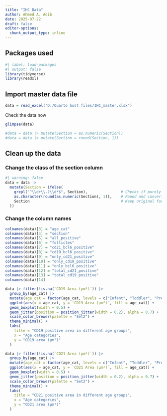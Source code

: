 ```yaml
---
title: "IHC Data"
author: Ahmed A. Adib
date: 2025-07-22
draft: false
editor-options:
  chunk_output_type: inline
---
```


## Packages used

```r
#| label: load-packages
#| output: false
library(tidyverse)
library(readxl)
```

## Import master data file

```r
data = read_excel("D:/Quarto host files/IHC_master.xlsx")
```

Check the data now

```r
glimpse(data)
```

```r
#data = data |> mutate(Section = as.numeric(Section))
#data = data |> mutate(Section = round(Section, 1))
```

## Clean up the data

### Change the class of the section column

```r
#| warning: false
data = data |>
  mutate(Section = ifelse(
    grepl("^\\d+\\.?\\d*$", Section),               # Checks if purely numeric (integer or decimal)
    as.character(round(as.numeric(Section), 1)),    # Round and convert back to character
    Section                                         # Keep original for non-numeric entries
  ))
```


### Change the column names

```r
colnames(data)[3] = "age_cat"
colnames(data)[4] = "section"
colnames(data)[5] = "all_positive"
colnames(data)[6] = "follicles"
colnames(data)[7] = "cd21_bcl6_positive"
colnames(data)[8] = "cd19_bcl6_positive"
colnames(data)[9] = "only_cd21_positive"
colnames(data)[10] = "only_cd19_positive"
colnames(data)[11] = "only_bcl6_positive"
colnames(data)[12] = "total_cd21_positive"
colnames(data)[13] = "total_cd19_positive"
colnames(data)[14]
```




```r
data |> filter(!is.na(`CD19 Area (μm²)`)) |>
  group_by(age_cat) |>
  mutate(age_cat = factor(age_cat, levels = c("Infant", "Toddler", "Pre-pubertal", "Peri-pubertal"))) |>
  ggplot(aes(x = age_cat, y = `CD19 Area (μm²)`, fill = age_cat)) +
  geom_boxplot(width = 0.5) +
  geom_jitter(position = position_jitter(width = 0.2), alpha = 0.7) +
  scale_color_brewer(palette = "Set2") +
  theme_minimal() +
  labs(
    title = "CD19 positive area in different age groups",
    x = "Age categories",
    y = "CD19 area (μm²)"
  )
```



```r
data |> filter(!is.na(`CD21 Area (μm²)`)) |>
  group_by(age_cat) |>
  mutate(age_cat = factor(age_cat, levels = c("Infant", "Toddler", "Pre-pubertal", "Peri-pubertal"))) |>
  ggplot(aes(x = age_cat, y = `CD21 Area (μm²)`, fill = age_cat)) +
  geom_boxplot(width = 0.5) +
  geom_jitter(position = position_jitter(width = 0.2), alpha = 0.7) +
  scale_color_brewer(palette = "Set2") +
  theme_minimal() +
  labs(
    title = "CD21 positive area in different age groups",
    x = "Age categories",
    y = "CD21 area (μm²)"
  )
```





